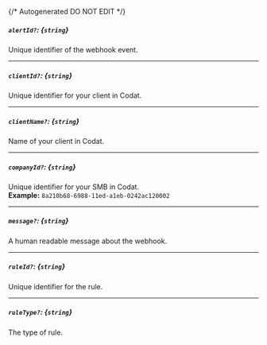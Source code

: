 {/* Autogenerated DO NOT EDIT  */}
##### `alertId?`: *{`string`}*
Unique identifier of the webhook event.

---
##### `clientId?`: *{`string`}*
Unique identifier for your client in Codat.

---
##### `clientName?`: *{`string`}*
Name of your client in Codat.

---
##### `companyId?`: *{`string`}*
Unique identifier for your SMB in Codat.
<br/>
**Example:** `8a210b68-6988-11ed-a1eb-0242ac120002`

---
##### `message?`: *{`string`}*
A human readable message about the webhook.

---
##### `ruleId?`: *{`string`}*
Unique identifier for the rule.

---
##### `ruleType?`: *{`string`}*
The type of rule.


